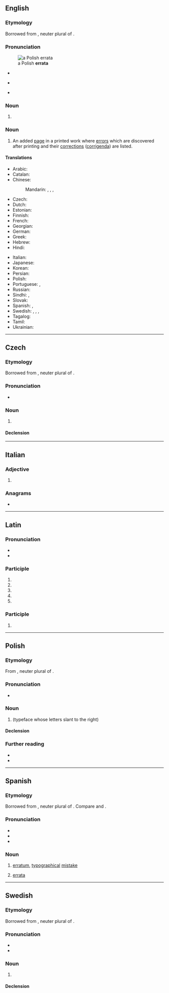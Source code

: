 ==English==

===Etymology===
Borrowed from {{bor|en|la|errāta||mistaken things, mistakes}}, neuter plural of {{m|la|errātus||mistaken}}.

===Pronunciation===
{{wikipedia}}
[[File:HistPol-errata.jpg|thumb|a Polish '''errata''']]
* {{a|UK}} {{IPA|en|/ɛˈɹɑːtə/}}
* {{a|US}} {{IPA|en|/ɛˈɹɑtə/}}
* {{rhymes|en|ɑːtə}}

===Noun===
{{head|en|noun form}}

# {{plural of|en|erratum}}

===Noun===
{{en-plural noun}}

# An added [[page]] in a printed work where [[error]]s which are discovered after printing and their [[correction]]s ([[corrigendum|corrigenda]]) are listed.
#: {{syn|en|[[corrigenda]] {{g|p}}|corrigendum}}

====Translations====
{{trans-top|added page listing the errors which were discovered after printing}}
* Arabic: {{t-needed|ar}}
* Catalan: {{t|ca|fe d'errates|f}}
* Chinese:
*: Mandarin: {{t+|cmn|勘誤表}}, {{t+|cmn|勘误表|tr=kānwùbiǎo}}, {{t+|cmn|正誤表}}, {{t+|cmn|正误表|tr=zhèngwùbiǎo}}
* Czech: {{t+|cs|errata|n-p}}
* Dutch: {{t+|nl|errata|n-p}}
* Estonian: {{t|et|veaparandus}}
* Finnish: {{t|fi|korjaukset|p}}
* French: {{t+|fr|errata|m}}
* Georgian: {{t|ka|[[ბეჭდვითი შეცდომა|ბეჭდვითი შეცდომების]] [[სია]]}}
* German: {{t+|de|Errata|n-p}}
* Greek: {{t|el|σφαλματολόγιο|n}}
* Hebrew: {{t|he|אֶרָאטָה|f|tr=eráta}}
* Hindi: {{t+|hi|शुद्धिपत्र|m}}
{{trans-mid}}
* Italian: {{t|it|errata corrige|m}}
* Japanese: {{t|ja|正誤表|tr=せいごひょう, seigohyō}}
* Korean: {{t-needed|ko}}
* Persian: {{t-needed|fa}}
* Polish: {{t+|pl|errata|f}}
* Portuguese: {{t+|pt|errata|f}}, {{t+|pt|corrigenda|f}}
* Russian: {{t|ru|[[спи́сок]] [[опечатка|опеча́ток]]|m}}
* Sindhi: {{t|sd|چُڪَنامو|m}}, {{t|sd|ڀُلَنامو|m}}
* Slovak: {{t|sk|erráta|n-p}}
* Spanish: {{t|es|fe de erratas|f}}, {{t+|es|errata|f}}
* Swedish: {{t+|sv|errata|c}}, {{t|sv|erratalista|c}}, {{t+|sv|corrigenda|c}}, {{t+|sv|rättelser|c-p}}
* Tagalog: {{t|tl|talamalian}}
* Tamil: {{t|ta|[[பிழை]] [[திருத்தம்]]}}
* Ukrainian: {{t|uk|ерра́та|f}}
{{trans-bottom}}

{{catlangname|en|plurals ending in "-a"}}

----

==Czech==

===Etymology===
Borrowed from {{bor|cs|la|errāta||mistaken things, mistakes}}, neuter plural of {{m|la|errātus||mistaken}}.

===Pronunciation===
{{wikipedia|lang=cs}}
* {{cs-IPA}}

===Noun===
{{cs-noun|g=n-p}}

# {{l|en|errata}} {{gloss|added page listing the errors which were discovered after printing}}

====Declension====
{{cs-decl-noun||||||||errata|errat|erratům|errata|errata|erratech|erraty}}

----

==Italian==

===Adjective===
{{head|it|adjective form}}

# {{feminine singular of|it|errato}}

===Anagrams===
* {{anagrams|it|tarare|tarerà}}

----

==Latin==

===Pronunciation===
* {{la-IPA|errāta|ann=1}}
* {{la-IPA|errātā|ann=1}}

===Participle===
{{la-part-form|errāta}}

# {{inflection of|la|errātus||nom|f|s}}
# {{inflection of|la|errātus||nom|n|p}}
# {{inflection of|la|errātus||acc|n|p}}
# {{inflection of|la|errātus||voc|f|s}}
# {{inflection of|la|errātus||voc|n|p}}

===Participle===
{{la-part-form|errātā}}

# {{inflection of|la|errātus||abl|f|s}}

{{catlangname|la|heteronyms}}

----

==Polish==
{{wp|lang=pl}}

===Etymology===
From {{bor|pl|la|errāta||mistaken things, mistakes}}, neuter plural of {{m|la|errātus||mistaken}}.

===Pronunciation===
* {{pl-IPA}}

===Noun===
{{pl-noun|f}}

# {{lb|pl|typography}} {{l|en|errata}} (typeface whose letters slant to the right)

====Declension====
{{pl-decl-noun-f}}

===Further reading===
* {{R:pl:WSJP}}
* {{R:PWN}}

----

==Spanish==
{{wikipedia|lang=es}}

===Etymology===
Borrowed from {{bor|es|la|errāta||mistaken things, mistakes}}, neuter plural of {{m|la|errātus||mistaken}}. Compare {{m|es|yerro}} and {{m|es|error}}.

===Pronunciation===
* {{es-IPA}}
* {{rhymes|es|ata}}
* {{hyphenation|es|e|rra|ta}}

===Noun===
{{es-noun|f}}

# [[erratum]], [[typographical]] [[mistake]]
#: {{syn|es|desliz|gazapo|yerro}}
# [[#English|errata]] {{gloss|added page listing the errors which were discovered after printing}}
#: {{syn|es|fe de erratas}}

----

==Swedish==

===Etymology===
Borrowed from {{bor|sv|la|errāta||mistaken things, mistakes}}, neuter plural of {{m|la|errātus||mistaken}}.

===Pronunciation===
{{wikipedia|rättelse|rättelser|lang=sv}}
* {{IPA|sv|/ɛˈrɑːta/|[æˈrɑːta]|/eˈrɑːta/}}
* {{hyphenation|sv|err|ata}}

===Noun===
{{sv-noun|c}}

# {{l|en|errata}} {{gloss|added page listing the errors which were discovered after printing}}
#: {{syn|sv|erratalista|corrigenda|rättelser}}

====Declension====
{{sv-infl-noun-c-or|1=errat}}